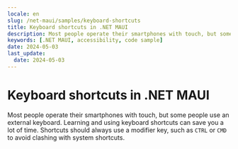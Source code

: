 ```yaml
---
locale: en
slug: /net-maui/samples/keyboard-shortcuts
title: Keyboard shortcuts in .NET MAUI
description: Most people operate their smartphones with touch, but some people use an external keyboard.
keywords: [.NET MAUI, accessibility, code sample]
date: 2024-05-03
last_update:
  date: 2024-05-03
---
```


# Keyboard shortcuts in .NET MAUI

Most people operate their smartphones with touch, but some people use an external keyboard. Learning and using keyboard shortcuts can save you a lot of time. Shortcuts should always use a modifier key, such as `CTRL` or `CMD` to avoid clashing with system shortcuts.

<CodeSample id="keyboard-shortcuts" locale="en" platform="net-maui"/>
